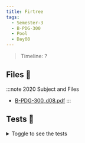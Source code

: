 ```yaml
---
title: Firtree
tags:
  - Semester-3
  - B-PDG-300
  - Pool
  - Day08
---
```

> Timeline: ?


## Files 📂

:::note 2020 Subject and Files
- [B-PDG-300_d08.pdf](https://github.com/Studio-17/Epitech-Subjects/raw/main/Semester-3/B-PDG-300/Pool/Day08/B-PDG-300_d08.pdf)
:::

## Tests 🤖
<details>
  <summary>Toggle to see the tests</summary>
  <div>
Yo
  </div>
</details>
